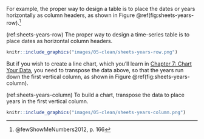 For example, the proper way to design a table is to place the dates or years horizontally as column headers, as shown in Figure \@ref(fig:sheets-years-row).^[@fewShowMeNumbers2012, p. 166]

(ref:sheets-years-row) The proper way to design a time-series table is to place dates as horizontal column headers.

```r
knitr::include_graphics("images/05-clean/sheets-years-row.png")
```

But if you wish to create a line chart, which you'll learn in [Chapter 7: Chart Your Data](chart.html), you need to transpose the data above, so that the years run down the first vertical column, as shown in Figure \@ref(fig:sheets-years-column).

(ref:sheets-years-column) To build a chart, transpose the data to place years in the first vertical column.

```r
knitr::include_graphics("images/05-clean/sheets-years-column.png")
```
